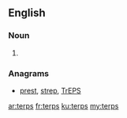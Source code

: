 ==English==

===Noun===
{{head|en}}

# {{plural of|terp}}

===Anagrams===
* [[prest#English|prest]], [[strep#English|strep]], [[TrEPS#English|TrEPS]]

[[ar:terps]]
[[fr:terps]]
[[ku:terps]]
[[my:terps]]
